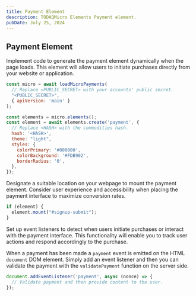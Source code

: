 ```yaml
---
title: Payment Element
description: TODAQMicro Elements Payment element.
pubDate: July 25, 2024
---
```


## Payment Element

<Element type="payment" theme="dark" hash="adedc7a6-3a65-453a-a1a2-0f83a3e8da1a" client:load />

Implement code to generate the payment element dynamically when the page loads. This element will allow users to initiate purchases directly from your website or application.

```javascript
const micro = await loadMicroPayments(
  // Replace <PUBLIC_SECRET> with your accounts' public secret.
  "<PUBLIC_SECRET>",
  { apiVersion: 'main' }
);

const elements = micro.elements();
const element = await elements.create('payment', {
  // Replace <HASH> with the commodities hash.
  hash: '<HASH>',
  theme: "light",
  styles: {
    colorPrimary: '#000000',
    colorBackground: '#FDB902',
    borderRadius: '0',
  },
});

```

Designate a suitable location on your webpage to mount the payment element. Consider user experience and accessibility when placing the payment interface to maximize conversion rates.

```javascript
if (element) {
  element.mount("#signup-submit");
}
```

Set up event listeners to detect when users initiate purchases or interact with the payment interface. This functionality will enable you to track user actions and respond accordingly to the purchase.

When a payment has been made a `payment` event is emitted on the HTML `document` DOM element. Simply add an event listener and then you can validate the payment with the `validatePayment` function on the server side.

```javascript
document.addEventListener('payment', async (nonce) => {
  // Validate payment and then provide content to the user.
});
```